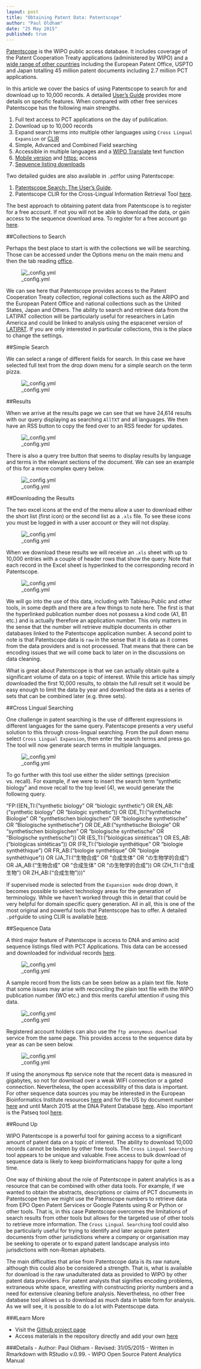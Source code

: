 ```yaml
---
layout: post
title: "Obtaining Patent Data: Patentscope"
author: "Paul Oldham"
date: "25 May 2015"
published: true
---
```


[Patentscope](https://patentscope.wipo.int/search/en/search.jsf) is the WIPO public access database. It includes coverage of the Patent Cooperation Treaty applications (administered by WIPO) and a [wide range of other countries](https://patentscope.wipo.int/search/en/help/data_coverage.jsf) including the European Patent Office, USPTO and Japan totalling 45 million patent documents including 2.7 million PCT applications.

In this article we cover the basics of using Patentscope to search for and download up to 10,000 records. A detailed [User's Guide](http://www.wipo.int/edocs/pubdocs/en/patents/434/wipo_pub_l434_08.pdf) provides more details on specific features. When compared with other free services Patentscope has the following main strengths. 

1. Full text access to PCT applications on the day of publication.
2. Download up to 10,000 records
3. Expand search terms into multiple other languages using `Cross Lingual Expansion` or [CLIR](https://patentscope.wipo.int/search/en/clir/clir.jsf?new=true)
4. Simple, Advanced and Combined Field searching 
5. Accessible in multiple languages and a [WIPO Translate](https://www3.wipo.int/patentscope/translate/translate.jsf?interfaceLanguage=en) text function
6. [Mobile version](https://patentscope.wipo.int/search/mobile/index.jsf) and [https:](http://www.wipo.int/patentscope/en/news/pctdb/2015/news_0002.html) access
7. [Sequence listing downloads](https://patentscope.wipo.int/search/en/sequences.jsf)

Two detailed guides are also available in `.pdf`for using Patentscope: 

1. [Patentscope Search: The User's Guide](http://www.wipo.int/edocs/pubdocs/en/patents/434/wipo_pub_l434_08.pdf).
2.  Patentscope CLIR for the Cross-Lingual Information Retrieval Tool [here](https://patentscope.wipo.int/search/help/en/CLIR_DOC.pdf).

The best approach to obtaining patent data from Patentscope is to register for a free account. If not you will not be able to download the data, or gain access to the sequence download area. To register for a free account go [here](https://patentscope.wipo.int/search/en/reg/registration.jsf).

##Collections to Search

Perhaps the best place to start is with the collections we will be searching. Those can be accessed under the Options menu on the main menu and then the tab reading [office](https://patentscope.wipo.int/search/en/reg/registration.jsf).

![_config.yml]({{ site.baseurl }} /images/patentscope/collections.png)

We can see here that Patentscope provides access to the Patent Cooperation Treaty collection, regional collections such as the ARIPO and the European Patent Office and national collections such as the United States, Japan and Others. The ability to search and retrieve data from the LATIPAT collection will be particularly useful for researchers in Latin America and could be linked to analysis using the espacenet version of [LATIPAT](http://lp.espacenet.com). If you are only interested in particular collections, this is the place to change the settings. 

##Simple Search

We can select a range of different fields for search. In this case we have selected full text from the drop down menu for a simple search on the term pizza.

![_config.yml]({{ site.baseurl }} /images/patentscope/simplesearch.png)

##Results

When we arrive at the results page we can see that we have 24,614 results with our query displaying as searching `AllTXT` and all languages. We then have an RSS button to copy the feed over to an RSS feeder for updates. 

![_config.yml]({{ site.baseurl }} /images/patentscope/patentscopsesimple_pizza.png)

There is also a query tree button that seems to display results by language and terms in the relevant sections of the document. We can see an example of this for a more complex query below.

![_config.yml]({{ site.baseurl }} /images/patentscope/query_tree.png)

##Downloading the Results

The two excel icons at the end of the menu allow a user to download either the short list (first icon) or the second list as a `.xls` file. To see these icons you must be logged in with a user account or they will not display. 

![_config.yml]({{ site.baseurl }} /images/patentscope/pizzaexporting.png)


When we download these results we will receive an `.xls` sheet with up to 10,000 entries with a couple of header rows that show the query. Note that each record in the Excel sheet is hyperlinked to the corresponding record in Patentscope. 

![_config.yml]({{ site.baseurl }} /images/patentscope/results.png) 

We will go into the use of this data, including with Tableau Public and other tools, in some depth and there are a few things to note here. The first is that the hyperlinked publication number does not possess a kind code (A1, B1 etc.) and is actually therefore an application number. This only matters in the sense that the number will retrieve multiple documents in other databases linked to the Patentscope application number. A second point to note is that Patentscope data is `raw` in the sense that it is data as it comes from the data providers and is not processed. That means that there can be encoding issues that we will come back to later on in the discussions on data cleaning. 

What is great about Patentscope is that we can actually obtain quite a significant volume of data on a topic of interest. While this article has simply downloaded the first 10,000 results, to obtain the full result set it would be easy enough to limit the data by year and download the data as a series of sets that can be combined later (e.g. three sets).

##Cross Lingual Searching

One challenge in patent searching is the use of different expressions in different languages for the same query. Patentscope presents a very useful solution to this through cross-lingual searching. From the pull down menu select `Cross Lingual Expansion`, then enter the search terms and press go. The tool will now generate search terms in multiple languages. 

![_config.yml]({{ site.baseurl }} /images/patentscope/pizzacrosslingual.png)

To go further with this tool use either the slider settings (precision vs. recall). For example, if we were to insert the search term "synthetic biology" and move recall to the top level (4), we would generate the following query. 

"FP:((EN_TI:("synthetic biology" OR "biologic synthetic") OR EN_AB:("synthetic biology" OR "biologic synthetic")) OR (DE_TI:("synthetische Biologie" OR "synthetischen biologischen" OR "biologische synthetische" OR "Biologische synthetische") OR DE_AB:("synthetische Biologie" OR "synthetischen biologischen" OR "biologische synthetische" OR "Biologische synthetische")) OR (ES_TI:("biológicas sintéticas") OR ES_AB:("biológicas sintéticas")) OR (FR_TI:("biologie synthétique" OR "biologie synthéthique") OR FR_AB:("biologie synthétique" OR "biologie synthéthique")) OR (JA_TI:("生物合成" OR "合成生体" OR "の生物学的合成") OR JA_AB:("生物合成" OR "合成生体" OR "の生物学的合成")) OR (ZH_TI:("合成生物") OR ZH_AB:("合成生物")))"

If supervised mode is selected from the `Expansion mode` drop down, it becomes possible to select technology areas for the generation of terminology. While we haven't worked through this in detail that could be very helpful for domain specific query generation. All in all, this is one of the most original and powerful tools that Patentscope has to offer. A detailed `.pdf`guide to using CLIR is available [here](https://patentscope.wipo.int/search/help/en/CLIR_DOC.pdf).

##Sequence Data

A third major feature of Patentscope is access to DNA and amino acid sequence listings filed with PCT Applications. This data can be accessed and downloaded for individual records [here](https://patentscope.wipo.int/search/en/sequences.jsf).

![_config.yml]({{ site.baseurl }} /images/patentscope/sequencesearching.png)

A sample record from the lists can be seen below as a plain text file. Note that some issues may arise with reconciling the plain text file with the WIPO publication number (WO etc.) and this merits careful attention if using this data. 

![_config.yml]({{ site.baseurl }} /images/patentscope/pctseq.png)

Registered account holders can also use the `ftp anonymous download` service from the same page. This provides access to the sequence data by year as can be seen below. 

![_config.yml]({{ site.baseurl }} /images/patentscope/sequenceftp.png)

If using the anonymous ftp service note that the recent data is measured in gigabytes, so not for download over a weak WIFI connection or a gated connection. Nevertheless, the open accessibility of this data is important. For other sequence data sources you may be interested in the European Bioinformatics Institute resources [here](http://www.ebi.ac.uk/patentdata) and for the US by document number [here](http://seqdata.uspto.gov/) and until March 2015 at the DNA Patent Database [here](https://dnapatents.georgetown.edu/). Also important is the Patseq tool [here](https://www.lens.org/lens/bio/sequence). 

##Round Up

WIPO Patentscope is a powerful tool for gaining access to a significant amount of patent data on a topic of interest. The ability to download 10,000 records cannot be beaten by other free tools. The `Cross Lingual Searching` tool appears to be unique and valuable. Free access to bulk download of sequence data is likely to keep bioinformaticians happy for quite a long time. 

One way of thinking about the role of Patentscope in patent analytics is as a resource that can be combined with other data tools. For example, if we wanted to obtain the abstracts, descriptions or claims of PCT documents in Patentscope then we might use the Patenscope numbers to retrieve data from EPO Open Patent Services or Google Patents using R or Python or other tools. That is, in this case Patentscope overcomes the limitations of search results from other tools but allows for the targeted use of other tools to retrieve more information. The `Cross Lingual Searching` tool could also be particularly useful for trying to identify and later acquire patent documents from other jurisdictions where a company or organisation may be seeking to operate or to expand patent landscape analysis into jurisdictions with non-Roman alphabets. 

The main difficulties that arise from Patentscope data is its raw nature, although this could also be considered a strength. That is, what is available for download is the raw unadulterated data as provided to WIPO by other patent data providers. For patent analysts that signifies encoding problems, extraneous white space, wrestling with constructing priority numbers and a need for extensive cleaning before analysis. Nevertheless, no other free database tool allows us to download as much data in table form for analysis. As we will see, it is possible to do a lot with Patentscope data. 

###Learn More

- Visit the [Github project page](http://poldham.github.io/)
- Access materials in the repository directly and add your own [here](https://github.com/poldham/opensource-patent-analytics)

###Details
- Author: Paul Oldham
- Revised: 31/05/2015
- Written in Rmarkdown with RStudio v.0.99.
- WIPO Open Source Patent Analytics Manual


